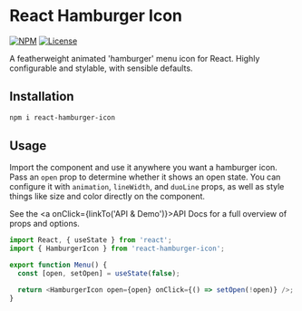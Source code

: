 
<Meta title="Overview" component={HamburgerIcon} />

# React Hamburger Icon

[![NPM](https://img.shields.io/npm/v/react-hamburger-icon)](https://www.npmjs.com/package/react-hamburger-icon) [![License](https://img.shields.io/npm/l/react-hamburger-icon)](https://github.com/radioactivepesto/react-hamburger-icon/blob/master/LICENSE.md)

A featherweight animated 'hamburger' menu icon for React. Highly configurable and stylable, with sensible defaults.

## Installation

```sh
npm i react-hamburger-icon
```

## Usage

Import the component and use it anywhere you want a hamburger icon. Pass an `open` prop to determine whether it shows an open state. You can configure it with `animation`, `lineWidth`, and `duoLine` props, as well as style things like size and color directly on the component.

See the <a onClick={linkTo('API & Demo')}>API Docs</a> for a full overview of props and options.

```js
import React, { useState } from 'react';
import { HamburgerIcon } from 'react-hamburger-icon';

export function Menu() {
  const [open, setOpen] = useState(false);

  return <HamburgerIcon open={open} onClick={() => setOpen(!open)} />;
}
```
